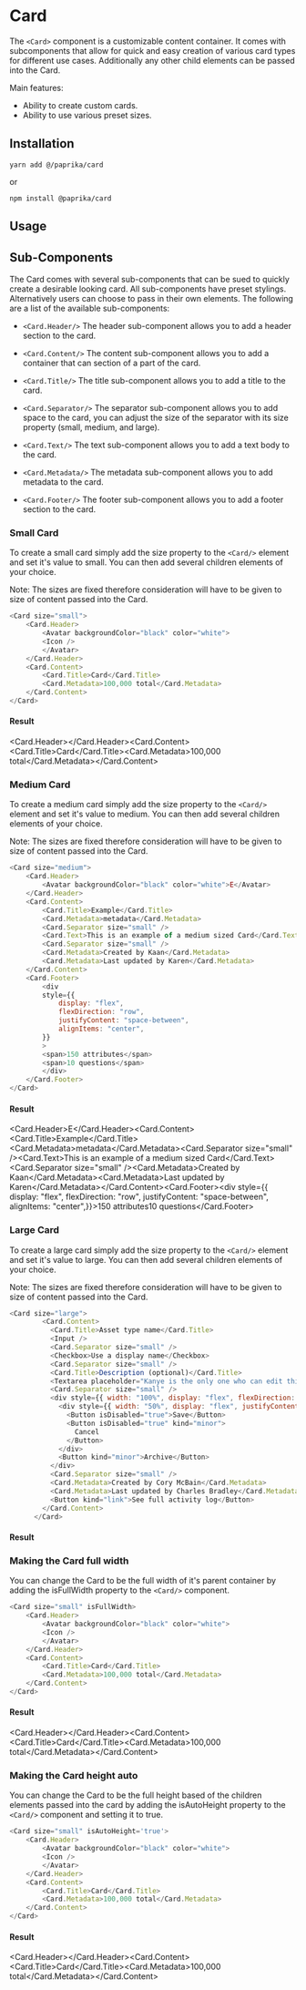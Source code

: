 
# Card

The `<Card>` component is a customizable content container. It comes with subcomponents that allow for quick and easy creation of various card types for different use cases. Additionally any other child elements can be passed into the Card.


Main features:

- Ability to create custom cards.
- Ability to use various preset sizes.

## Installation

```
yarn add @/paprika/card
```
or
```
npm install @paprika/card
```

## Usage

## Sub-Components

The Card comes with several sub-components that can be sued to quickly create a desirable looking card. All sub-components have preset stylings. Alternatively users can choose to pass in their own elements. The following are a list of the available sub-components:


- `<Card.Header/>`
The header sub-component allows you to add a header section to the card.

- `<Card.Content/>`
The content sub-component allows you to add a container that can section of a part of the card.

- `<Card.Title/>`
The title sub-component allows you to add a title to the card.

- `<Card.Separator/>`
The separator sub-component allows you to add space to the card, you can adjust the size of the separator with its size property (small, medium, and large).

- `<Card.Text/>`
The text sub-component allows you to add a text body to the card.

- `<Card.Metadata/>`
The metadata sub-component allows you to add metadata to the card.

- `<Card.Footer/>`
The footer sub-component allows you to add a footer section to the card.

### Small Card

To create a small card simply add the size property to the `<Card/>` element and set it's value to small. You can then add several children elements of your choice.

Note: The sizes are fixed therefore consideration will have to be given to size of content passed into the Card.

```js
<Card size="small">
    <Card.Header>
        <Avatar backgroundColor="black" color="white">
        <Icon />
        </Avatar>
    </Card.Header>
    <Card.Content>
        <Card.Title>Card</Card.Title>
        <Card.Metadata>100,000 total</Card.Metadata>
    </Card.Content>
</Card>
```
#### Result

<Card size="small"><Card.Header><Avatar backgroundColor="black" color="white"><Icon /></Avatar></Card.Header><Card.Content><Card.Title>Card</Card.Title><Card.Metadata>100,000 total</Card.Metadata></Card.Content></Card>

### Medium Card

To create a medium card simply add the size property to the ```<Card/>``` element and set it's value to medium. You can then add several children elements of your choice.

Note: The sizes are fixed therefore consideration will have to be given to size of content passed into the Card.

```js
<Card size="medium">
    <Card.Header>
        <Avatar backgroundColor="black" color="white">E</Avatar>
    </Card.Header>
    <Card.Content>
        <Card.Title>Example</Card.Title>
        <Card.Metadata>metadata</Card.Metadata>
        <Card.Separator size="small" />
        <Card.Text>This is an example of a medium sized Card</Card.Text>
        <Card.Separator size="small" />
        <Card.Metadata>Created by Kaan</Card.Metadata>
        <Card.Metadata>Last updated by Karen</Card.Metadata>
    </Card.Content>
    <Card.Footer>
        <div
        style={{
            display: "flex",
            flexDirection: "row",
            justifyContent: "space-between",
            alignItems: "center",
        }}
        >
        <span>150 attributes</span>
        <span>10 questions</span>
        </div>
    </Card.Footer>
</Card>
```

#### Result

<Card size="medium"><Card.Header><Avatar backgroundColor="black" color="white">E</Avatar></Card.Header><Card.Content><Card.Title>Example</Card.Title><Card.Metadata>metadata</Card.Metadata><Card.Separator size="small" /><Card.Text>This is an example of a medium sized Card</Card.Text><Card.Separator size="small" /><Card.Metadata>Created by Kaan</Card.Metadata><Card.Metadata>Last updated by Karen</Card.Metadata></Card.Content><Card.Footer><div style={{ display: "flex", flexDirection: "row", justifyContent: "space-between", alignItems: "center",}}><span>150 attributes</span><span>10 questions</span></div></Card.Footer></Card>

### Large Card


To create a large card simply add the size property to the ```<Card/>``` element and set it's value to large. You can then add several children elements of your choice.

Note: The sizes are fixed therefore consideration will have to be given to size of content passed into the Card.

```js
<Card size="large">
        <Card.Content>
          <Card.Title>Asset type name</Card.Title>
          <Input />
          <Card.Separator size="small" />
          <Checkbox>Use a display name</Checkbox>
          <Card.Separator size="small" />
          <Card.Title>Description (optional)</Card.Title>
          <Textarea placeholder="Kanye is the only one who can edit this.." />
          <Card.Separator size="small" />
          <div style={{ width: "100%", display: "flex", flexDirection: "row", justifyContent: "space-between" }}>
            <div style={{ width: "50%", display: "flex", justifyContent: "space-between" }}>
              <Button isDisabled="true">Save</Button>
              <Button isDisabled="true" kind="minor">
                Cancel
              </Button>
            </div>
            <Button kind="minor">Archive</Button>
          </div>
          <Card.Separator size="small" />
          <Card.Metadata>Created by Cory McBain</Card.Metadata>
          <Card.Metadata>Last updated by Charles Bradley</Card.Metadata>
          <Button kind="link">See full activity log</Button>
        </Card.Content>
      </Card>
```

#### Result

<DeluxeCard/>

### Making the Card full width

You can change the Card to be the full width of it's parent container by adding the isFullWidth property to the `<Card/>` component.

```js
<Card size="small" isFullWidth>
    <Card.Header>
        <Avatar backgroundColor="black" color="white">
        <Icon />
        </Avatar>
    </Card.Header>
    <Card.Content>
        <Card.Title>Card</Card.Title>
        <Card.Metadata>100,000 total</Card.Metadata>
    </Card.Content>
</Card>
```

#### Result


<Card size="small" isFullWidth><Card.Header><Avatar backgroundColor="black" color="white"><Icon /></Avatar></Card.Header><Card.Content><Card.Title>Card</Card.Title><Card.Metadata>100,000 total</Card.Metadata></Card.Content></Card>

### Making the Card height auto

You can change the Card to be the full height based of the children elements passed into the card by adding the isAutoHeight property to the `<Card/>` component and setting it to true.

```js
<Card size="small" isAutoHeight='true'>
    <Card.Header>
        <Avatar backgroundColor="black" color="white">
        <Icon />
        </Avatar>
    </Card.Header>
    <Card.Content>
        <Card.Title>Card</Card.Title>
        <Card.Metadata>100,000 total</Card.Metadata>
    </Card.Content>
</Card>
```

#### Result

<Card size="small" isAutoHeight='true'><Card.Header><Avatar backgroundColor="black" color="white"><Icon /></Avatar></Card.Header><Card.Content><Card.Title>Card</Card.Title><Card.Metadata>100,000 total</Card.Metadata></Card.Content></Card>